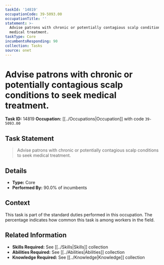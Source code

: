 ```yaml
---
taskId: '14819'
occupationCode: 39-5093.00
occupationTitle: ''
statement: >-
  Advise patrons with chronic or potentially contagious scalp conditions to seek
  medical treatment.
taskType: Core
incumbentsResponding: 90
collection: Tasks
source: onet
---
```

# Advise patrons with chronic or potentially contagious scalp conditions to seek medical treatment.

**Task ID:** 14819
**Occupation:** [[../Occupations|Occupation]] with code `39-5093.00`

## Task Statement

> Advise patrons with chronic or potentially contagious scalp conditions to seek medical treatment.

## Details

- **Type:** Core
- **Performed By:** 90.0% of incumbents

## Context

This task is part of the standard duties performed in this occupation. The percentage indicates how common this task is among workers in the field.

## Related Information

- **Skills Required:** See [[../Skills|Skills]] collection
- **Abilities Required:** See [[../Abilities|Abilities]] collection
- **Knowledge Required:** See [[../Knowledge|Knowledge]] collection
